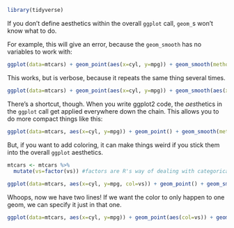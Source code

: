 ```r
library(tidyverse)
```

If you don't define aesthetics within the overall `ggplot` call, `geom_`s won't know what to do. 

For example, this will give an error, because the `geom_smooth` has no variables to work with:
```r
ggplot(data=mtcars) + geom_point(aes(x=cyl, y=mpg)) + geom_smooth(method="lm", se=FALSE)
```


This works, but is verbose, because it repeats the same thing several times. 
```r
ggplot(data=mtcars) + geom_point(aes(x=cyl, y=mpg)) + geom_smooth(aes(x=cyl, y=mpg), method="lm", se=FALSE)
```


There's a shortcut, though. When you write ggplot2 code, the *aes*thetics in the `ggplot` call get applied everywhere down the chain. 
This allows you to do more compact things like this: 
```r
ggplot(data=mtcars, aes(x=cyl, y=mpg)) + geom_point() + geom_smooth(method="lm", se=FALSE)
```

But, if you want to add coloring, it can make things weird if you stick them into the overall `ggplot` aesthetics.

```r
mtcars <- mtcars %>%
  mutate(vs=factor(vs)) #factors are R's way of dealing with categorical variables

ggplot(data=mtcars, aes(x=cyl, y=mpg, col=vs)) + geom_point() + geom_smooth(method="lm", se=FALSE)
```

Whoops, now we have two lines! If we want the color to only happen to one geom, we can specify it just in that one.

```r
ggplot(data=mtcars, aes(x=cyl, y=mpg)) + geom_point(aes(col=vs)) + geom_smooth(method="lm", se=FALSE)
```